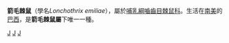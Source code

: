 {{Speciesbox
| taxon = Lonchothrix emiliae
| status = LR/lc
| parent_authority = Thomas, 1920
| authority = Thomas, 1920
}}

'''箭毛棘鼠'''（學名''Lonchothrix emiliae''），屬於[[哺乳綱|哺乳綱]][[嚙齒目|嚙齒目]][[棘鼠科|棘鼠科]]。生活在[[南美|南美]]的[[巴西|巴西]]，是'''箭毛棘鼠屬'''下唯一一種。

{{mammal-stub}}
{{Taxonbar}}
[[Category:箭毛棘鼠屬|J]]
[[Category:棘鼠科|J]]
[[Category:1920年描述的动物|J]]